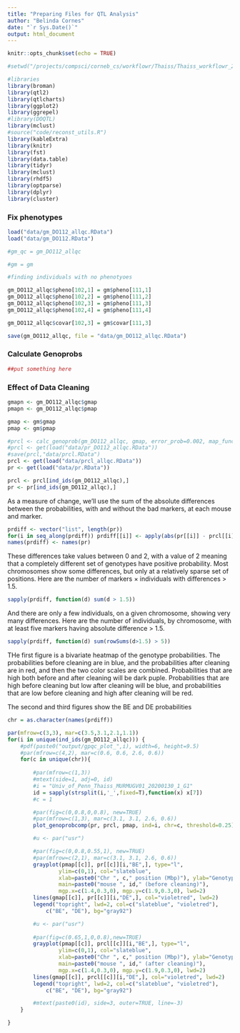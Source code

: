 ```yaml
---
title: "Preparing Files for QTL Analysis"
author: "Belinda Cornes"
date: "`r Sys.Date()`"
output: html_document
---
```


```r
knitr::opts_chunk$set(echo = TRUE)

#setwd("/projects/compsci/corneb_cs/workflowr/Thaiss/Thaiss_workflowr_2/")

#libraries
library(broman)
library(qtl2)
library(qtlcharts)
library(ggplot2)
library(ggrepel)
#library(DOQTL)
library(mclust)
#source("code/reconst_utils.R")
library(kableExtra)
library(knitr)
library(fst)
library(data.table) 
library(tidyr)     
library(mclust)     
library(rhdf5)      
library(optparse)
library(dplyr)
library(cluster)

```

### Fix phenotypes
```r

load("data/gm_DO112_allqc.RData")
load("data/gm_DO112.RData")

#gm_qc = gm_DO112_allqc

#gm = gm

#finding individuals with no phenotyoes

gm_DO112_allqc$pheno[102,1] = gm$pheno[111,1]
gm_DO112_allqc$pheno[102,2] = gm$pheno[111,2]
gm_DO112_allqc$pheno[102,3] = gm$pheno[111,3]
gm_DO112_allqc$pheno[102,4] = gm$pheno[111,4]

gm_DO112_allqc$covar[102,3] = gm$covar[111,3]

save(gm_DO112_allqc, file = "data/gm_DO112_allqc.RData")

```  

### Calculate Genoprobs
```r

##put something here

```

### Effect of Data Cleaning
```r

gmapn <- gm_DO112_allqc$gmap
pmapn <- gm_DO112_allqc$pmap

gmap <- gm$gmap
pmap <- gm$pmap

#prcl <- calc_genoprob(gm_DO112_allqc, gmap, error_prob=0.002, map_function="c-f", cores=0)
#prcl <- get(load("data/pr_DO112_allqc.RData"))
#save(prcl,"data/prcl.RData")
prcl <- get(load("data/prcl_allqc.RData"))
pr <- get(load("data/pr.RData"))

prcl <- prcl[ind_ids(gm_DO112_allqc),]
pr <- pr[ind_ids(gm_DO112_allqc),]
```

As a measure of change, we’ll use the sum of the absolute differences between the probabilities, with and without the bad markers, at each mouse and marker.

```r
prdiff <- vector("list", length(pr))
for(i in seq_along(prdiff)) prdiff[[i]] <- apply(abs(pr[[i]] - prcl[[i]]), c(1,3), sum)
names(prdiff) <- names(pr)
````

These differences take values between 0 and 2, with a value of 2 meaning that a completely different set of genotypes have positive probability. Most chromosomes show some differences, but only at a relatively sparse set of positions. Here are the number of markers × individuals with differences > 1.5.

```r
sapply(prdiff, function(d) sum(d > 1.5))
```

And there are only a few individuals, on a given chromosome, showing very many differences. Here are the number of individuals, by chromosome, with at least five markers having absolute difference > 1.5.

```r
sapply(prdiff, function(d) sum(rowSums(d>1.5) > 5))

```

THe first figure is a bivariate heatmap of the genotype probabilities. The probabilities before cleaning are in blue, and the probabilities after cleaning are in red, and then the two color scales are combined. Probabilities that are high both before and after cleaning will be dark puple. Probabilities that are high before cleaning but low after cleaning will be blue, and probabilities that are low before cleaning and high after cleaning will be red.

The second and third figures show the BE and DE probabilities


```r
chr = as.character(names(prdiff))

par(mfrow=c(3,3), mar=c(3.5,3.1,2.1,1.1))
for(i in unique(ind_ids(gm_DO112_allqc))) {
	#pdf(paste0("output/gpqc_plot_",i), width=6, height=9.5)
	#par(mfrow=c(4,2), mar=c(0.6, 0.6, 2.6, 0.6))
	for(c in unique(chr)){
		
		#par(mfrow=c(1,3)) 
		#mtext(side=1, adj=0, id)
		#i = "Univ_of_Penn_Thaiss_MURMUGV01_20200130_1_G1"
		id = sapply(strsplit(i,'_',fixed=T),function(x) x[7])
		#c = 1

		#par(fig=c(0,0.8,0,0.8), new=TRUE)
		#par(mfrow=c(1,3), mar=c(3.1, 3.1, 2.6, 0.6))
		plot_genoprobcomp(pr, prcl, pmap, ind=i, chr=c, threshold=0.25)

		#u <- par("usr")

		#par(fig=c(0,0.8,0.55,1), new=TRUE)
		#par(mfrow=c(2,1), mar=c(3.1, 3.1, 2.6, 0.6))
		grayplot(pmap[[c]], pr[[c]][i,"BE",], type="l",
        		ylim=c(0,1), col="slateblue",
         		xlab=paste0("Chr ", c," position (Mbp)"), ylab="Genotype probability",
         		main=paste0("mouse ", id," (before cleaning)"),
         		mgp.x=c(1.4,0.3,0), mgp.y=c(1.9,0.3,0), lwd=2)
		lines(gmap[[c]], pr[[c]][i,"DE",], col="violetred", lwd=2)
		legend("topright", lwd=2, col=c("slateblue", "violetred"),
       		c("BE", "DE"), bg="gray92")

		#u <- par("usr")
		
		#par(fig=c(0.65,1,0,0.8),new=TRUE)
		grayplot(pmap[[c]], prcl[[c]][i,"BE",], type="l",
         		ylim=c(0,1), col="slateblue",
         		xlab=paste0("Chr ", c," position (Mbp)"), ylab="Genotype probability",
         		main=paste0("mouse ", id," (after cleaning)"),
         		mgp.x=c(1.4,0.3,0), mgp.y=c(1.9,0.3,0), lwd=2)
		lines(gmap[[c]], prcl[[c]][i,"DE",], col="violetred", lwd=2)
		legend("topright", lwd=2, col=c("slateblue", "violetred"),
       		c("BE", "DE"), bg="gray92")

		#mtext(paste0(id), side=3, outer=TRUE, line=-3) 
	}

}


```